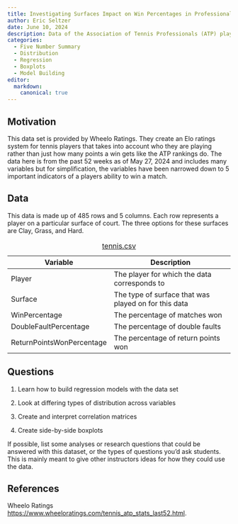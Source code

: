 ```yaml
---
title: Investigating Surfaces Impact on Win Percentages in Professional Tennis
author: Eric Seltzer
date: June 10, 2024
description: Data of the Association of Tennis Professionals (ATP) players from the last 52 weeks as of May 27, 2024. Players who have played a minimum of 10 matches overall or 5 matches on a particular surface are included in the table. We will be looking into this tennis data.
categories:
  - Five Number Summary
  - Distribution
  - Regression
  - Boxplots
  - Model Building
editor:
  markdown: 
    canonical: true
---
```


## Motivation

This data set is provided by Wheelo Ratings. They create an Elo ratings system for tennis players that takes into account who they are playing rather than just how many points a win gets like the ATP rankings do. The data here is from the past 52 weeks as of May 27, 2024 and includes many variables but for simplification, the variables have been narrowed down to 5 important indicators of a players ability to win a match.

## Data

This data is made up of 485 rows and 5 columns. Each row represents a player on a particular surface of court. The three options for these surfaces are Clay, Grass, and Hard.

| Variable                  | Description                                          |
|---------------------------|------------------------------------------------------|
| Player                    | The player for which the data corresponds to         |
| Surface                   | The type of surface that was played on for this data |
| WinPercentage             | The percentage of matches won                        |
| DoubleFaultPercentage     | The percentage of double faults                      |
| ReturnPointsWonPercentage | The percentage of return points won                  |

: [tennis.csv](../data/tennis.csv)

## Questions

1.  Learn how to build regression models with the data set

2.  Look at differing types of distribution across variables

3.  Create and interpret correlation matrices

4.  Create side-by-side boxplots

If possible, list some analyses or research questions that could be answered with this dataset, or the types of questions you'd ask students. This is mainly meant to give other instructors ideas for how they could use the data.

## References

Wheelo Ratings <https://www.wheeloratings.com/tennis_atp_stats_last52.html>.
